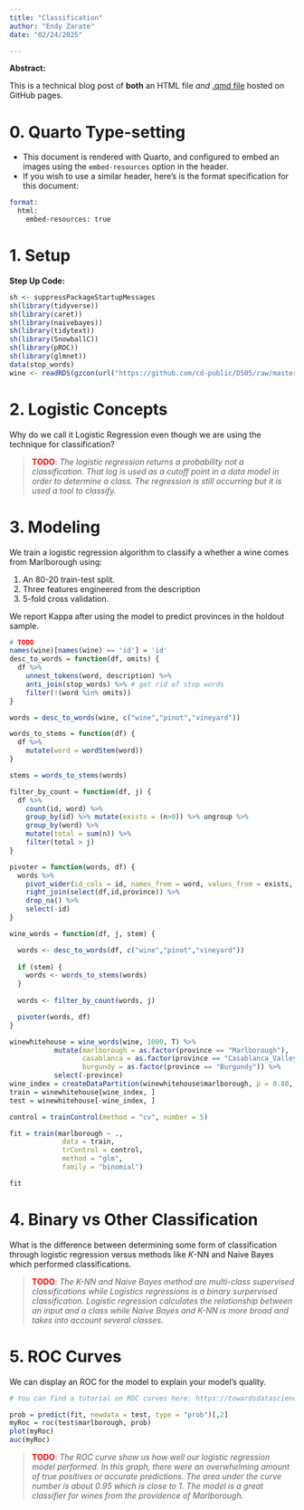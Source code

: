 ---
title: "Classification"
author: "Endy Zarate"
date: "02/24/2025"

---

**Abstract:**

This is a technical blog post of **both** an HTML file *and* [.qmd file](https://raw.githubusercontent.com/cd-public/D505/refs/heads/master/hws/src/classify.qmd) hosted on GitHub pages.

# 0. Quarto Type-setting

- This document is rendered with Quarto, and configured to embed an images using the `embed-resources` option in the header.
- If you wish to use a similar header, here's is the format specification for this document:

```email
format: 
  html:
    embed-resources: true
```

# 1. Setup

**Step Up Code:**

```{r}
sh <- suppressPackageStartupMessages
sh(library(tidyverse))
sh(library(caret))
sh(library(naivebayes))
sh(library(tidytext))
sh(library(SnowballC))
sh(library(pROC))      
sh(library(glmnet))
data(stop_words)
wine <- readRDS(gzcon(url("https://github.com/cd-public/D505/raw/master/dat/pinot.rds")))
```

# 2. Logistic Concepts

Why do we call it Logistic Regression even though we are using the technique for classification?

> <span style="color:red;font-weight:bold">TODO</span>: *The logistic regression returns a probability not a classification. That log is used as a cutoff point in a data model in order to determine a class. The regression is still occurring but it is used a tool to classify.*

# 3. Modeling

We train a logistic regression algorithm to classify a whether a wine comes from Marlborough using:

1. An 80-20 train-test split.
2. Three features engineered from the description
3. 5-fold cross validation.

We report Kappa after using the model to predict provinces in the holdout sample.

```{r}
# TODO
names(wine)[names(wine) == 'id'] = 'id'
desc_to_words = function(df, omits) { 
  df %>%
    unnest_tokens(word, description) %>%
    anti_join(stop_words) %>% # get rid of stop words
    filter(!(word %in% omits))
}

words = desc_to_words(wine, c("wine","pinot","vineyard"))

words_to_stems = function(df) { 
  df %>%
    mutate(word = wordStem(word))
}

stems = words_to_stems(words)

filter_by_count = function(df, j) { 
  df %>%
    count(id, word) %>% 
    group_by(id) %>% mutate(exists = (n>0)) %>% ungroup %>% 
    group_by(word) %>% 
    mutate(total = sum(n)) %>% 
    filter(total > j)
}

pivoter = function(words, df) {
  words %>%
    pivot_wider(id_cols = id, names_from = word, values_from = exists, values_fill = list(exists=0)) %>% 
    right_join(select(df,id,province)) %>% 
    drop_na() %>% 
    select(-id)
}

wine_words = function(df, j, stem) { 

  words <- desc_to_words(df, c("wine","pinot","vineyard"))
  
  if (stem) {
    words <- words_to_stems(words)
  }
  
  words <- filter_by_count(words, j)

  pivoter(words, df)
}
```
```{r}
winewhitehouse = wine_words(wine, 1000, T) %>% 
           mutate(marlborough = as.factor(province == "Marlborough"),
                  casablanca = as.factor(province == "Casablanca_Valley"),
                  burgundy = as.factor(province == "Burgundy")) %>%
           select(-province)
wine_index = createDataPartition(winewhitehouse$marlborough, p = 0.80, list = FALSE)
train = winewhitehouse[wine_index, ]
test = winewhitehouse[-wine_index, ]
```

```{r}
control = trainControl(method = "cv", number = 5)

fit = train(marlborough ~ .,
             data = train, 
             trControl = control,
             method = "glm",
             family = "binomial")

fit
```


# 4. Binary vs Other Classification

What is the difference between determining some form of classification through logistic regression versus methods like $K$-NN and Naive Bayes which performed classifications.

> <span style="color:red;font-weight:bold">TODO</span>: *The K-NN and Naive Bayes method are multi-class supervised classifications while Logistics regressions is a binary surpervised classification. Logistic regression calculates the relationship between an input and a class while Naive Bayes and K-NN is more broad and takes into account several classes.*


# 5. ROC Curves

We can display an ROC for the model to explain your model's quality.

```{r}
# You can find a tutorial on ROC curves here: https://towardsdatascience.com/understanding-the-roc-curve-and-auc-dd4f9a192ecb/

prob = predict(fit, newdata = test, type = "prob")[,2]
myRoc = roc(test$marlborough, prob)
plot(myRoc)
auc(myRoc)
```

> <span style="color:red;font-weight:bold">TODO</span>: *The ROC curve show us how well our logistic regression model performed. In this graph, there were an overwhelming amount of true positives or accurate predictions. The area under the curve number is about 0.95 which is close to 1. The model is a great classifier for wines from the providence of Marlborough.*